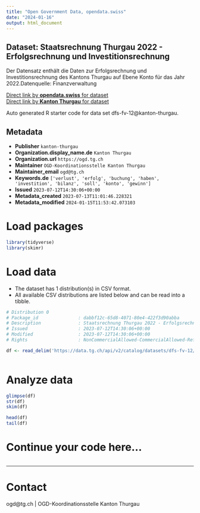 ```yaml
---
title: "Open Government Data, opendata.swiss"
date: "2024-01-16"
output: html_document
---
```


## Dataset: Staatsrechnung Thurgau 2022 - Erfolgsrechnung und Investitionsrechnung

Der Datensatz enthält die Daten zur Erfolgsrechnung und Investitionsrechnung des Kantons Thurgau auf Ebene Konto für das Jahr 2022.Datenquelle: Finanzverwaltung

[Direct link by **opendata.swiss** for dataset](https://opendata.swiss/de/dataset/staatsrechnung-thurgau-2022-erfolgsrechnung-und-investitionsrechnung)<br>
[Direct link by **Kanton Thurgau** for dataset](https://data.tg.ch/explore/dataset/dfs-fv-12/)

Auto generated R starter code for data set dfs-fv-12@kanton-thurgau.

## Metadata

- **Publisher** `kanton-thurgau`
- **Organization.display_name.de** `Kanton Thurgau`
- **Organization.url** `https://ogd.tg.ch`
- **Maintainer** `OGD-Koordinationsstelle Kanton Thurgau`
- **Maintainer_email** `ogd@tg.ch`
- **Keywords.de** `['verlust', 'erfolg', 'buchung', 'haben', 'investition', 'bilanz', 'soll', 'konto', 'gewinn']`
- **Issued** `2023-07-12T14:30:06+00:00`
- **Metadata_created** `2023-07-13T11:01:46.228321`
- **Metadata_modified** `2024-01-15T11:53:42.073103`


# Load packages

```r

library(tidyverse)
library(skimr)

```

# Load data

-   The dataset has 1 distribution(s) in CSV format.
-   All available CSV distributions are listed below and can be read into a tibble.

```r

# Distribution 0
# Package_id               : dabbf12c-65d8-4071-80e4-422f3d90abba
# Description              : Staatsrechnung Thurgau 2022 - Erfolgsrechnung und Investitionsrechnung (csv)
# Issued                   : 2023-07-12T14:30:06+00:00
# Modified                 : 2023-07-12T14:30:06+00:00
# Rights                   : NonCommercialAllowed-CommercialAllowed-ReferenceRequired

df <- read_delim('https://data.tg.ch/api/v2/catalog/datasets/dfs-fv-12/exports/csv')



```

# Analyze data

```r

glimpse(df)
str(df)
skim(df)

head(df)
tail(df)

```

# Continue your code here...

```r

```

------------------------------------------------------------------------

# Contact

ogd@tg.ch | OGD-Koordinationsstelle Kanton Thurgau
